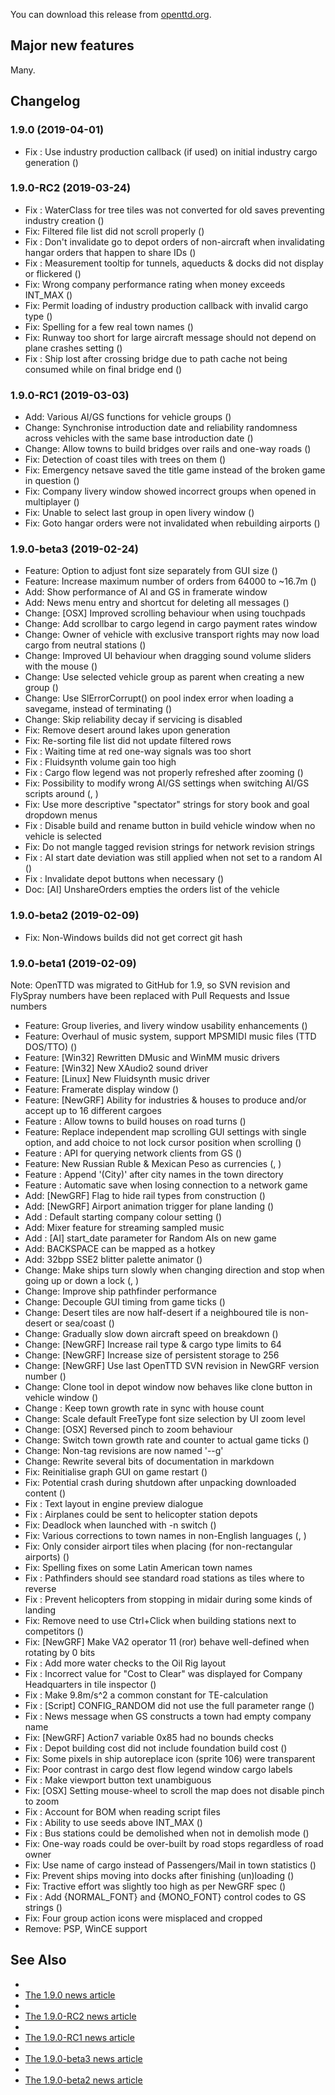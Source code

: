 {{en/-}}
{{en/OTTDVersions}}

{{en/Release|prev=OpenTTD 1.8.0|next=OpenTTD 1.9.1|date=2019-04-01}}

You can download this release from [http://www.openttd.org/en/download-stable/1.9.0 openttd.org].

==Major new features==
Many.

==Changelog==
=== 1.9.0 (2019-04-01) ===
* Fix {{en/GHIssue|7411}}: Use industry production callback (if used) on initial industry cargo generation ({{en/GHIssue|7412}})


=== 1.9.0-RC2 (2019-03-24) ===
* Fix {{en/GHIssue|7400}}: WaterClass for tree tiles was not converted for old saves preventing industry creation ({{en/GHIssue|7405}})
* Fix: Filtered file list did not scroll properly ({{en/GHIssue|7402}})
* Fix {{en/GHIssue|7391}}: Don't invalidate go to depot orders of non-aircraft when invalidating hangar orders that happen to share IDs ({{en/GHIssue|7392}})
* Fix {{en/GHIssue|7386}}: Measurement tooltip for tunnels, aqueducts & docks did not display or flickered ({{en/GHIssue|7389}})
* Fix: Wrong company performance rating when money exceeds INT_MAX ({{en/GHIssue|7382}})
* Fix: Permit loading of industry production callback with invalid cargo type ({{en/GHIssue|7364}})
* Fix: Spelling for a few real town names ({{en/GHIssue|7338}})
* Fix: Runway too short for large aircraft message should not depend on plane crashes setting ({{en/GHIssue|7325}})
* Fix {{en/GHIssue|7334}}: Ship lost after crossing bridge due to path cache not being consumed while on final bridge end ({{en/GHIssue|7335}})


=== 1.9.0-RC1 (2019-03-03) ===
* Add: Various AI/GS functions for vehicle groups ({{en/GHIssue|7225}})
* Change: Synchronise introduction date and reliability randomness across vehicles with the same base introduction date ({{en/GHIssue|7147}})
* Change: Allow towns to build bridges over rails and one-way roads ({{en/GHIssue|7291}})
* Fix: Detection of coast tiles with trees on them ({{en/GHIssue|7309}})
* Fix: Emergency netsave saved the title game instead of the broken game in question ({{en/GHIssue|7298}})
* Fix: Company livery window showed incorrect groups when opened in multiplayer ({{en/GHIssue|7288}})
* Fix: Unable to select last group in open livery window ({{en/GHIssue|7283}})
* Fix: Goto hangar orders were not invalidated when rebuilding airports ({{en/GHIssue|7100}})


=== 1.9.0-beta3 (2019-02-24) ===
* Feature: Option to adjust font size separately from GUI size ({{en/GHIssue|7003}})
* Feature: Increase maximum number of orders from 64000 to ~16.7m ({{en/GHIssue|7220}})
* Add: Show performance of AI and GS in framerate window
* Add: News menu entry and shortcut for deleting all messages ({{en/GHIssue|7240}})
* Change: [OSX] Improved scrolling behaviour when using touchpads
* Change: Add scrollbar to cargo legend in cargo payment rates window
* Change: Owner of vehicle with exclusive transport rights may now load cargo from neutral stations ({{en/GHIssue|7256}})
* Change: Improved UI behaviour when dragging sound volume sliders with the mouse ({{en/GHIssue|7227}})
* Change: Use selected vehicle group as parent when creating a new group ({{en/GHIssue|7224}})
* Change: Use SlErrorCorrupt() on pool index error when loading a savegame, instead of terminating ({{en/GHIssue|7219}})
* Change: Skip reliability decay if servicing is disabled
* Fix: Remove desert around lakes upon generation
* Fix: Re-sorting file list did not update filtered rows
* Fix {{en/GHIssue|7159}}: Waiting time at red one-way signals was too short
* Fix {{en/GHIssue|7189}}: Fluidsynth volume gain too high
* Fix {{en/GHIssue|7004}}: Cargo flow legend was not properly refreshed after zooming ({{en/GHIssue|7265}})
* Fix: Possibility to modify wrong AI/GS settings when switching AI/GS scripts around ({{en/GHIssue|7090}}, {{en/GHIssue|7091}})
* Fix: Use more descriptive "spectator" strings for story book and goal dropdown menus
* Fix {{en/GHIssue|6599}}: Disable build and rename button in build vehicle window when no vehicle is selected
* Fix: Do not mangle tagged revision strings for network revision strings
* Fix {{en/GHIssue|7151}}: AI start date deviation was still applied when not set to a random AI ({{en/GHIssue|7223}})
* Fix {{en/GHIssue|7197}}: Invalidate depot buttons when necessary ({{en/GHIssue|7212}})
* Doc: [AI] UnshareOrders empties the orders list of the vehicle


=== 1.9.0-beta2 (2019-02-09) ===
* Fix: Non-Windows builds did not get correct git hash


=== 1.9.0-beta1 (2019-02-09) ===
Note: OpenTTD was migrated to GitHub for 1.9, so SVN revision and FlySpray numbers have been replaced with Pull Requests and Issue numbers
* Feature: Group liveries, and livery window usability enhancements ({{en/GHIssue|7108}})
* Feature: Overhaul of music system, support MPSMIDI music files (TTD DOS/TTO) ({{en/GHIssue|6839}})
* Feature: [Win32] Rewritten DMusic and WinMM music drivers
* Feature: [Win32] New XAudio2 sound driver
* Feature: [Linux] New Fluidsynth music driver
* Feature: Framerate display window ({{en/GHIssue|6822}})
* Feature: [NewGRF] Ability for industries & houses to produce and/or accept up to 16 different cargoes
* Feature {{en/GHIssue|6610}}: Allow towns to build houses on road turns ({{en/GHIssue|6758}})
* Feature: Replace independent map scrolling GUI settings with single option, and add choice to not lock cursor position when scrolling ({{en/GHIssue|6756}})
* Feature {{en/GHIssue|6459}}: API for querying network clients from GS ({{en/GHIssue|6736}})
* Feature: New Russian Ruble & Mexican Peso as currencies ({{en/GHIssue|6678}}, {{en/GHIssue|7035}})
* Feature {{en/GHIssue|4186}}: Append '(City)' after city names in the town directory
* Feature {{en/GHIssue|986}}: Automatic save when losing connection to a network game
* Add: [NewGRF] Flag to hide rail types from construction ({{en/GHIssue|7118}})
* Add: [NewGRF] Airport animation trigger for plane landing ({{en/GHIssue|6334}})
* Add {{en/GHIssue|4115}}: Default starting company colour setting ({{en/GHIssue|6998}})
* Add: Mixer feature for streaming sampled music
* Add {{en/GHIssue|6460}}: [AI] start_date parameter for Random AIs on new game
* Add: BACKSPACE can be mapped as a hotkey
* Add: 32bpp SSE2 blitter palette animator ({{en/GHIssue|6795}})
* Change: Make ships turn slowly when changing direction and stop when going up or down a lock ({{en/GHIssue|7065}}, {{en/GHIssue|7150}})
* Change: Improve ship pathfinder performance
* Change: Decouple GUI timing from game ticks ({{en/GHIssue|6780}})
* Change: Desert tiles are now half-desert if a neighboured tile is non-desert or sea/coast ({{en/GHIssue|4754}})
* Change: Gradually slow down aircraft speed on breakdown ({{en/GHIssue|6932}})
* Change: [NewGRF] Increase rail type & cargo type limits to 64
* Change: [NewGRF] Increase size of persistent storage to 256
* Change: [NewGRF] Use last OpenTTD SVN revision in NewGRF version number ({{en/GHIssue|6843}})
* Change: Clone tool in depot window now behaves like clone button in vehicle window ({{en/GHIssue|6754}})
* Change {{en/GHIssue|6397}}: Keep town growth rate in sync with house count
* Change: Scale default FreeType font size selection by UI zoom level
* Change: [OSX] Reversed pinch to zoom behaviour
* Change: Switch town growth rate and counter to actual game ticks ({{en/GHIssue|6763}})
* Change: Non-tag revisions are now named '<commitdate>-<branch>-g<shorthash><modified>'
* Change: Rewrite several bits of documentation in markdown
* Fix: Reinitialise graph GUI on game restart ({{en/GHIssue|7191}})
* Fix: Potential crash during shutdown after unpacking downloaded content ({{en/GHIssue|7185}})
* Fix {{en/GHIssue|6584}}: Text layout in engine preview dialogue
* Fix {{en/GHIssue|6636}}: Airplanes could be sent to helicopter station depots
* Fix: Deadlock when launched with -n switch ({{en/GHIssue|7103}})
* Fix: Various corrections to town names in non-English languages ({{en/GHIssue|7038}}, {{en/GHIssue|7141}})
* Fix: Only consider airport tiles when placing (for non-rectangular airports) ({{en/GHIssue|6613}})
* Fix: Spelling fixes on some Latin American town names
* Fix {{en/GHIssue|7001}}: Pathfinders should see standard road stations as tiles where to reverse
* Fix {{en/GHIssue|6676}}: Prevent helicopters from stopping in midair during some kinds of landing
* Fix: Remove need to use Ctrl+Click when building stations next to competitors ({{en/GHIssue|6906}})
* Fix: [NewGRF] Make VA2 operator 11 (ror) behave well-defined when rotating by 0 bits
* Fix {{en/GHIssue|4109}}: Add more water checks to the Oil Rig layout
* Fix {{en/GHIssue|6938}}: Incorrect value for "Cost to Clear" was displayed for Company Headquarters in tile inspector ({{en/GHIssue|6939}})
* Fix {{en/GHIssue|6920}}: Make 9.8m/s^2 a common constant for TE-calculation
* Fix {{en/GHIssue|6892}}: [Script] CONFIG_RANDOM did not use the full parameter range ({{en/GHIssue|6902}})
* Fix {{en/GHIssue|6622}}: News message when GS constructs a town had empty company name
* Fix: [NewGRF] Action7 variable 0x85 had no bounds checks
* Fix {{en/GHIssue|6875}}: Depot building cost did not include foundation build cost ({{en/GHIssue|6883}})
* Fix: Some pixels in ship autoreplace icon (sprite 106) were transparent
* Fix: Poor contrast in cargo dest flow legend window cargo labels
* Fix {{en/GHIssue|6553}}: Make viewport button text unambiguous
* Fix: [OSX] Setting mouse-wheel to scroll the map does not disable pinch to zoom
* Fix {{en/GHIssue|6969}}: Account for BOM when reading script files
* Fix {{en/GHIssue|6898}}: Ability to use seeds above INT_MAX ({{en/GHIssue|6936}})
* Fix {{en/GHIssue|6659}}: Bus stations could be demolished when not in demolish mode ({{en/GHIssue|6815}})
* Fix: One-way roads could be over-built by road stops regardless of road owner
* Fix: Use name of cargo instead of Passengers/Mail in town statistics ({{en/GHIssue|6801}})
* Fix: Prevent ships moving into docks after finishing (un)loading ({{en/GHIssue|6791}})
* Fix: Tractive effort was slightly too high as per NewGRF spec ({{en/GHIssue|6785}})
* Fix {{en/GHIssue|6465}}: Add {NORMAL_FONT} and {MONO_FONT} control codes to GS strings ({{en/GHIssue|6726}})
* Fix: Four group action icons were misplaced and cropped
* Remove: PSP, WinCE support

==See Also==
* {{en/Forum|topic=85058|Forum topic for 1.9.0}}
* [https://www.openttd.org/news/2019/04/01/openttd-1-9-0.html The 1.9.0 news article]
* {{en/Forum|topic=85004|Forum topic for 1.9.0-RC2}}
* [https://www.openttd.org/news/2019/03/24/1.9.0-RC2.html The 1.9.0-RC2 news article]
* {{en/Forum|topic=84911|Forum topic for 1.9.0-RC1}}
* [https://www.openttd.org/news/2019/03/03/1.9.0-RC1.html The 1.9.0-RC1 news article]
* {{en/Forum|topic=84886|Forum topic for 1.9.0-beta3}}
* [https://www.openttd.org/news/2019/02/25/1.9.0-beta3.html The 1.9.0-beta3 news article]
* {{en/Forum|topic=84826|Forum topic for 1.9.0-beta2}}
* [https://www.openttd.org/news/2019/02/10/1.9.0-beta2.html The 1.9.0-beta2 news article]
